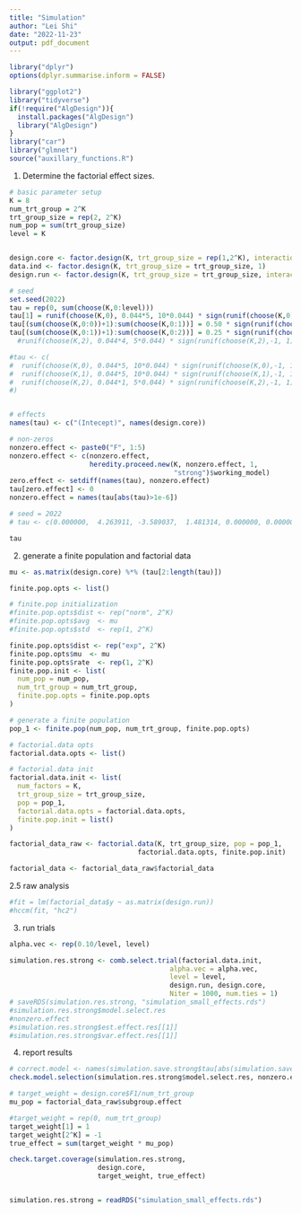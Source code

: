 ```yaml
---
title: "Simulation"
author: "Lei Shi"
date: "2022-11-23"
output: pdf_document
---
```


```r
library("dplyr")
options(dplyr.summarise.inform = FALSE)

library("ggplot2")
library("tidyverse")
if(!require("AlgDesign")){
  install.packages("AlgDesign")
  library("AlgDesign")
}
library("car")
library("glmnet")
source("auxillary_functions.R")
```



1. Determine the factorial effect sizes.
```r
# basic parameter setup
K = 8
num_trt_group = 2^K
trt_group_size = rep(2, 2^K)
num_pop = sum(trt_group_size)
level = K


design.core <- factor.design(K, trt_group_size = rep(1,2^K), interaction = level, centering = 1/2)
data.ind <- factor.design(K, trt_group_size = trt_group_size, 1)
design.run <- factor.design(K, trt_group_size = trt_group_size, interaction = level, centering = 1/2)

# seed 
set.seed(2022)
tau = rep(0, sum(choose(K,0:level)))
tau[1] = runif(choose(K,0), 0.044*5, 10*0.044) * sign(runif(choose(K,0),-1, 1))
tau[(sum(choose(K,0:0))+1):sum(choose(K,0:1))] = 0.50 * sign(runif(choose(K,1),-1, 1))
tau[(sum(choose(K,0:1))+1):sum(choose(K,0:2))] = 0.25 * sign(runif(choose(K,2),-1, 1))
  #runif(choose(K,2), 0.044*4, 5*0.044) * sign(runif(choose(K,2),-1, 1)) * rbinom(choose(K,2), 1, 0.7)

#tau <- c(
#  runif(choose(K,0), 0.044*5, 10*0.044) * sign(runif(choose(K,0),-1, 1)),
#  runif(choose(K,1), 0.044*5, 10*0.044) * sign(runif(choose(K,1),-1, 1)),
#  runif(choose(K,2), 0.044*1, 5*0.044) * sign(runif(choose(K,2),-1, 1)) * rbinom(choose(K,2), 1, 0.7),
#)


# effects
names(tau) <- c("(Intecept)", names(design.core))

# non-zeros
nonzero.effect <- paste0("F", 1:5)
nonzero.effect <- c(nonzero.effect, 
                    heredity.proceed.new(K, nonzero.effect, 1,
                                         "strong")$working_model)
zero.effect <- setdiff(names(tau), nonzero.effect)
tau[zero.effect] <- 0
nonzero.effect = names(tau[abs(tau)>1e-6])

# seed = 2022
# tau <- c(0.000000,  4.263911, -3.589037,  1.481314, 0.000000, 0.000000, -1.297196, 0.000000, 2.481268, 0.000000,  1.007448,  0.000000,  1.578967, -3.077587, -3.437906, rep(0, 2^K-1-15))

tau
```


2. generate a finite population and factorial data
```r
mu <- as.matrix(design.core) %*% (tau[2:length(tau)])

finite.pop.opts <- list()

# finite.pop initialization
#finite.pop.opts$dist <- rep("norm", 2^K)
#finite.pop.opts$avg  <- mu
#finite.pop.opts$std  <- rep(1, 2^K)

finite.pop.opts$dist <- rep("exp", 2^K)
finite.pop.opts$mu  <- mu
finite.pop.opts$rate  <- rep(1, 2^K)
finite.pop.init <- list(
  num_pop = num_pop,
  num_trt_group = num_trt_group,
  finite.pop.opts = finite.pop.opts
)

# generate a finite population
pop_1 <- finite.pop(num_pop, num_trt_group, finite.pop.opts)

# factorial.data opts
factorial.data.opts <- list()

# factorial.data init
factorial.data.init <- list(
  num_factors = K,
  trt_group_size = trt_group_size,
  pop = pop_1,
  factorial.data.opts = factorial.data.opts,
  finite.pop.init = list()
)

factorial_data_raw <- factorial.data(K, trt_group_size, pop = pop_1,
                                factorial.data.opts, finite.pop.init)

factorial_data <- factorial_data_raw$factorial_data

```


2.5 raw analysis
```r
#fit = lm(factorial_data$y ~ as.matrix(design.run))
#hccm(fit, "hc2")
```



3. run trials
```r
alpha.vec <- rep(0.10/level, level)

simulation.res.strong <- comb.select.trial(factorial.data.init, 
                                        alpha.vec = alpha.vec, 
                                        level = level, 
                                        design.run, design.core,
                                        Niter = 1000, num.ties = 1)
# saveRDS(simulation.res.strong, "simulation_small_effects.rds")
#simulation.res.strong$model.select.res
#nonzero.effect
#simulation.res.strong$est.effect.res[[1]]
#simulation.res.strong$var.effect.res[[1]]
```


4. report results
```r
# correct.model <- names(simulation.save.strong$tau[abs(simulation.save.strong$tau)>1e-6])
check.model.selection(simulation.res.strong$model.select.res, nonzero.effect)

# target_weight = design.core$F1/num_trt_group
mu_pop = factorial_data_raw$subgroup.effect

#target_weight = rep(0, num_trt_group)
target_weight[1] = 1
target_weight[2^K] = -1
true_effect = sum(target_weight * mu_pop)

check.target.coverage(simulation.res.strong, 
                      design.core, 
                      target_weight, true_effect)
```

```r

```


```r
simulation.res.strong = readRDS("simulation_small_effects.rds")
```



